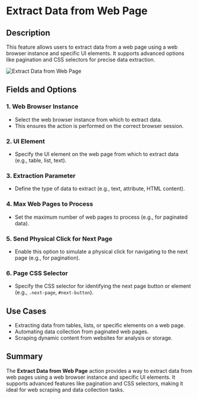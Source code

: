 # Extract Data from Web Page  

## Description

This feature allows users to extract data from a web page using a web browser instance and specific UI elements. It supports advanced options like pagination and CSS selectors for precise data extraction.  

![Extract Data from Web Page](../../../assets/browser-automation/extract-data-from-web-page.png)  

## Fields and Options  

### 1. **Web Browser Instance**

- Select the web browser instance from which to extract data.  
- This ensures the action is performed on the correct browser session.  

### 2. **UI Element**

- Specify the UI element on the web page from which to extract data (e.g., table, list, text).  

### 3. **Extraction Parameter**

- Define the type of data to extract (e.g., text, attribute, HTML content).  

### 4. **Max Web Pages to Process**

- Set the maximum number of web pages to process (e.g., for paginated data).  

### 5. **Send Physical Click for Next Page**

- Enable this option to simulate a physical click for navigating to the next page (e.g., for pagination).  

### 6. **Page CSS Selector**

- Specify the CSS selector for identifying the next page button or element (e.g., `.next-page`, `#next-button`).  

## Use Cases

- Extracting data from tables, lists, or specific elements on a web page.  
- Automating data collection from paginated web pages.  
- Scraping dynamic content from websites for analysis or storage.  

## Summary

The **Extract Data from Web Page** action provides a way to extract data from web pages using a web browser instance and specific UI elements. It supports advanced features like pagination and CSS selectors, making it ideal for web scraping and data collection tasks.